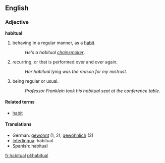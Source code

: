 ==English==
===Adjective===
'''habitual'''

#behaving in a regular manner, as a [[habit]].
#:''He's a habitual [[chainsmoker]]''.
#recurring, or that is performed over and over again.
#:''Her habitual lying was the reason for my mistrust''.
#being regular or usual.
#:''Professor Franklein took his habitual seat at the conference table''.

====Related terms====
*[[habit]]

====Translations====
*German: [[gewohnt]] (1, 2), [[gewöhnlich]] (3)
*[[Interlingua]]: habitual
*Spanish: habitual
[[fr:habitual]]
[[pl:habitual]]